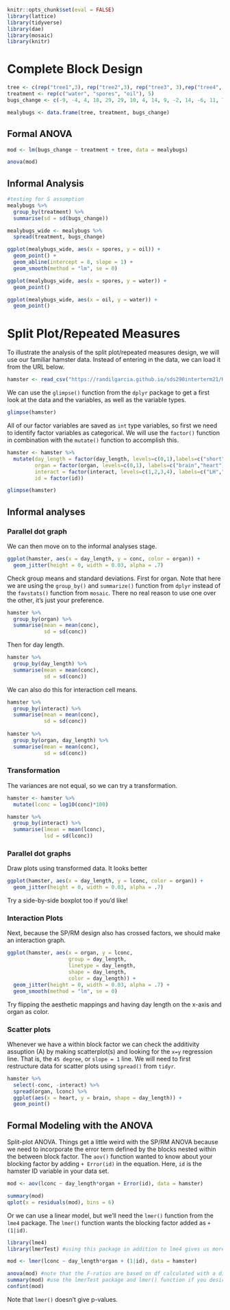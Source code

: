```r
knitr::opts_chunk$set(eval = FALSE)
library(lattice)
library(tidyverse)
library(dae)
library(mosaic)
library(knitr)
```

# Complete Block Design

```r
tree <- c(rep("tree1",3), rep("tree2",3), rep("tree3", 3),rep("tree4", 3), rep("tree5", 3))
treatment <- rep(c("water", "spores", "oil"), 5)
bugs_change <- c(-9, -4, 4, 18, 29, 29, 10, 4, 14, 9, -2, 14, -6, 11, 7)

mealybugs <- data.frame(tree, treatment, bugs_change)
```

## Formal ANOVA

```r
mod <- lm(bugs_change ~ treatment + tree, data = mealybugs)

anova(mod)
```

## Informal Analysis

```r
#testing for S assumption
mealybugs %>%
  group_by(treatment) %>%
  summarise(sd = sd(bugs_change))
```

```r
mealybugs_wide <- mealybugs %>%
  spread(treatment, bugs_change)

ggplot(mealybugs_wide, aes(x = spores, y = oil)) +
  geom_point() +
  geom_abline(intercept = 8, slope = 1) +
  geom_smooth(method = "lm", se = 0)
```

```r
ggplot(mealybugs_wide, aes(x = spores, y = water)) +
  geom_point()
```

```r
ggplot(mealybugs_wide, aes(x = oil, y = water)) +
  geom_point()
```

# Split Plot/Repeated Measures

To illustrate the analysis of the split plot/repeated measures design, we will use our familiar hamster data. Instead of entering in the data, we can load it from the URL below.

```r
hamster <- read_csv("https://randilgarcia.github.io/sds290interterm21/KellysHamsters.csv")
```

We can use the `glimpse()` function from the `dplyr` package to get a first look at the data and the variables, as well as the variable types.

```r
glimpse(hamster)
```

All of our factor variables are saved as `int` type variables, so first we need to identify factor variables as categorical. We will use the `factor()` function in combination with the `mutate()` function to accomplish this.

```r
hamster <- hamster %>%
  mutate(day_length = factor(day_length, levels=c(0,1),labels=c("short","long")),
         organ = factor(organ, levels=c(0,1), labels=c("brain","heart")),
         interact = factor(interact, levels=c(1,2,3,4), labels=c("LH","SH","LB","SB")),
         id = factor(id)) 

glimpse(hamster)
```

## Informal analyses

### Parallel dot graph

We can then move on to the informal analyses stage.

```r
ggplot(hamster, aes(x = day_length, y = conc, color = organ)) +
  geom_jitter(height = 0, width = 0.03, alpha = .7)
```

Check group means and standard deviations. First for organ. Note that here we are using the `group_by()` and `summarize()` function from `dplyr` instead of the `favstats()` function from `mosaic`. There no real reason to use one over the other, it's just your preference.

```r
hamster %>%
  group_by(organ) %>%
  summarise(mean = mean(conc),
            sd = sd(conc))
```

Then for day length.

```r
hamster %>%
  group_by(day_length) %>%
  summarise(mean = mean(conc),
            sd = sd(conc))
```

We can also do this for interaction cell means.

```r
hamster %>%
  group_by(interact) %>%
  summarise(mean = mean(conc),
            sd = sd(conc))
  
hamster %>%
  group_by(organ, day_length) %>%
  summarise(mean = mean(conc),
            sd = sd(conc))
```

### Transformation

The variances are not equal, so we can try a transformation.

```r
hamster <- hamster %>%
  mutate(lconc = log10(conc)*100) 

hamster %>%
  group_by(interact) %>%
  summarise(lmean = mean(lconc),
            lsd = sd(lconc))
```

### Parallel dot graphs

Draw plots using transformed data. It looks better

```r
ggplot(hamster, aes(x = day_length, y = lconc, color = organ)) +
  geom_jitter(height = 0, width = 0.03, alpha = .7)
```

Try a side-by-side boxplot too if you'd like!

### Interaction Plots

Next, because the SP/RM design also has crossed factors, we should make an interaction graph.

```r
ggplot(hamster, aes(x = organ, y = lconc, 
                    group = day_length, 
                    linetype = day_length, 
                    shape = day_length,
                    color = day_length)) +
  geom_jitter(height = 0, width = 0.03, alpha = .7) +
  geom_smooth(method = "lm", se = 0)
```

Try flipping the aesthetic mappings and having day length on the x-axis and organ as color.

### Scatter plots

Whenever we have a within block factor we can check the additivity assuption (A) by making scatterplot(s) and looking for the `x=y` regression line. That is, the `45 degree`, or `slope = 1` line. We will need to first restructure data for scatter plots using `spread()` from `tidyr`.

```r
hamster %>%
  select(-conc, -interact) %>%
  spread(organ, lconc) %>%
  ggplot(aes(x = heart, y = brain, shape = day_length)) +
  geom_point()
```

## Formal Modeling with the ANOVA

Split-plot ANOVA. Things get a little weird with the SP/RM ANOVA because we need to incorporate the error term defined by the blocks nested within the between block factor. The `aov()` function wanted to know about your blocking factor by adding `+ Error(id)` in the equation. Here, `id` is the hamster ID variable in your data set.

```r
mod <- aov(lconc ~ day_length*organ + Error(id), data = hamster)

summary(mod)
qplot(x = residuals(mod), bins = 6)
```

Or we can use a linear model, but we'll need the `lmer()` function from the `lme4` package. The `lmer()` function wants the blocking factor added as `+ (1|id)`.

```r
library(lme4)
library(lmerTest) #using this package in addition to lme4 gives us more information in the ANOVA table

mod <- lmer(lconc ~ day_length*organ + (1|id), data = hamster)

anova(mod) #note that the F-ratios are based on df calculated with a different method (Satterthwaite) than we've been learning in class. Please use the aov() function for the ANOVA table
summary(mod) #use the lmerTest package and lmer() function if you desire test of differences between specific conditions. Note that the df are calculated with Satterthwaite
confint(mod)
```

Note that `lmer()` doesn't give p-values.
